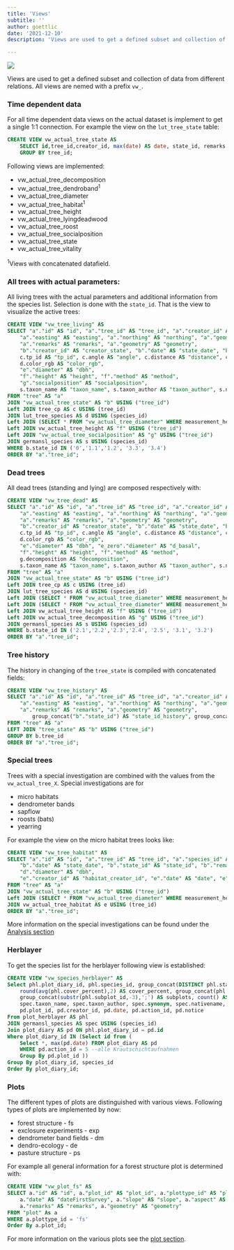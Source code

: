 ```yaml
---
title: 'Views'
subtitle: ''
author: goettlic
date: '2021-12-10'
description: 'Views are used to get a defined subset and collection of data from different relations.'

---
```


![](../images/DJI_0071.JPG)

Views are used to get a defined subset and collection of data from different relations. All views are nemed with a prefix `vw_`.

### Time dependent data
For all time dependent data views on the actual dataset is implement to get a single 1:1 connection. For example the view on the `lut_tree_state` table:
```sql
CREATE VIEW vw_actual_tree_state AS
    SELECT id,tree_id,creator_id, max(date) AS date, state_id, remarks FROM tree_state
    GROUP BY tree_id;
```
Following views are implemented:

* vw_actual_tree_decomposition
* vw_actual_tree_dendroband^1^
* vw_actual_tree_diameter
* vw_actual_tree_habitat^1^
* vw_actual_tree_height
* vw_actual_tree_lyingdeadwood
* vw_actual_tree_roost
* vw_actual_tree_socialposition
* vw_actual_tree_state
* vw_actual_tree_vitality

^1^Views with concatenated datafield.

### All trees with actual parameters:
All living trees with the actual parameters and additional information from the species list. Selection is done with the `state_id`. That is the view to visualize the active trees:
```sql
CREATE VIEW "vw_tree_living" AS
SELECT "a"."id" AS "id", "a"."tree_id" AS "tree_id", "a"."creator_id" AS "creator_id", "a"."date" AS "first_date", "a"."species_id" AS "species_id",
	"a"."easting" AS "easting", "a"."northing" AS "northing", "a"."geomeasurement_id" AS "geomeasurement_id", "a"."status" AS "status", 
    "a"."remarks" AS "remarks", "a"."geometry" AS "geometry",
	"b"."creator_id" AS "creator_state", "b"."date" AS "state_date", "b"."state_id" AS "state_id", "b"."remarks" AS "state_remarks",
	c.tp_id AS "tp_id", c.angle AS "angle", c.distance AS "distance", c.valid AS "valid",
	d.color_rgb AS "color_rgb",
	"e"."diameter" AS "dbh",
	"f"."height" AS "height", "f"."method" AS "method",
	"g"."socialposition" AS "socialposition",
    s.taxon_name AS "taxon_name", s.taxon_author AS "taxon_author", s.nativename AS "nativename"
FROM "tree" AS "a"
JOIN "vw_actual_tree_state" AS "b" USING ("tree_id")
Left JOIN tree_cp AS c USING (tree_id)
JOIN lut_tree_species AS d USING (species_id)
Left JOIN (SELECT * FROM "vw_actual_tree_diameter" WHERE measurement_height = 1.3) AS "e" USING ("tree_id")
Left JOIN vw_actual_tree_height AS "f" USING ("tree_id")
Left JOIN "vw_actual_tree_socialposition" AS "g" USING ("tree_id")
JOIN germansl_species AS s USING (species_id)
WHERE b.state_id IN ('0','1.1','1.2', '3.3', '3.4')
ORDER BY "a"."tree_id";
```

### Dead trees
All dead trees (standing and lying) are composed respectively with:
```sql
CREATE VIEW "vw_tree_dead" AS
SELECT "a"."id" AS "id", "a"."tree_id" AS "tree_id", "a"."creator_id" AS "creator_id", "a"."date" AS "first_date", "a"."species_id" AS "species_id",
	"a"."easting" AS "easting", "a"."northing" AS "northing", "a"."geomeasurement_id" AS "geomeasurement_id", "a"."status" AS "status", 
    "a"."remarks" AS "remarks", "a"."geometry" AS "geometry",
	"b"."creator_id" AS "creator_state", "b"."date" AS "state_date", "b"."state_id" AS "state_id", "b"."remarks" AS "state_remarks",
	c.tp_id AS "tp_id", c.angle AS "angle", c.distance AS "distance", c.valid AS "valid",
	d.color_rgb AS "color_rgb",
	"e"."diameter" AS "dbh", "e_zero"."diameter" AS "d_basal",
	"f"."height" AS "height", "f"."method" AS "method",
   	g.decomposition AS "decomposition",
    s.taxon_name AS "taxon_name", s.taxon_author AS "taxon_author", s.nativename AS "nativename"
FROM "tree" AS "a"
JOIN "vw_actual_tree_state" AS "b" USING ("tree_id")
Left JOIN tree_cp AS c USING (tree_id)
JOIN lut_tree_species AS d USING (species_id)
Left JOIN (SELECT * FROM "vw_actual_tree_diameter" WHERE measurement_height = 1.3) AS "e" USING ("tree_id")
Left JOIN (SELECT * FROM "vw_actual_tree_diameter" WHERE measurement_height = 0) AS "e_zero" USING ("tree_id")
Left JOIN vw_actual_tree_height AS "f" USING ("tree_id")
Left JOIN vw_actual_tree_decomposition AS "g" USING ("tree_id")
JOIN germansl_species AS s USING (species_id)
WHERE b.state_id IN ('2.1','2.2','2.3','2.4', '2.5', '3.1', '3.2')
ORDER BY "a"."tree_id";
```

### Tree history
The history in changing of the `tree_state` is compiled with concatenated fields:
```sql
CREATE VIEW "vw_tree_history" AS
SELECT "a"."id" AS "id", "a"."tree_id" AS "tree_id", "a"."creator_id" AS "creator_id", "a"."date" AS "first_date", "a"."species_id" AS "species_id",
	"a"."easting" AS "easting", "a"."northing" AS "northing", "a"."geomeasurement_id" AS "geomeasurement_id", "a"."status" AS "status", 
    "a"."remarks" AS "remarks", "a"."geometry" AS "geometry",
		group_concat("b"."state_id") AS "state_id_history", group_concat("b"."date") AS "date_history"
FROM "tree" AS "a" 
LEFT JOIN "tree_state" AS "b" USING ("tree_id") 
GROUP BY b.tree_id
ORDER BY "a"."tree_id";
```

### Special trees
Trees with a special investigation are combined with the values from the `vw_actual_tree_X`.  Special investigations are for 

* micro habitats
* dendrometer bands
* sapflow
* roosts (bats)
* yearring

For example the view on the micro habitat trees looks like:
```sql
CREATE VIEW "vw_tree_habitat" AS
SELECT "a"."id" AS "id", "a"."tree_id" AS "tree_id", "a"."species_id" AS "species_id", "a"."geometry" AS "geometry",
	"b"."date" AS "state_date", "b"."state_id" AS "state_id", "b"."remarks" AS "state_remarks",
	"d"."diameter" AS "dbh",
	"e"."creator_id" AS "habitat_creator_id", "e"."date" AS "date", "e"."habitatfeature" AS "habitatfeature", "e"."habitatvalue" AS "habitatvalue", "e"."remarks" AS "habitat_remarks"
FROM "tree" AS "a"
JOIN "vw_actual_tree_state" AS "b" USING ("tree_id")
Left JOIN (SELECT * FROM "vw_actual_tree_diameter" WHERE measurement_height = 1.3) AS "d" USING ("tree_id")
JOIN vw_actual_tree_habitat AS e USING (tree_id)
ORDER BY "a"."tree_id";
```
More information on the special investigations can be found under the [Analysis section](https://marburgopenforest.github.io/MOFexplain/categories/analysis/)

### Herblayer
To get the species list for the herblayer following view is established:
```sql
CREATE VIEW "vw_species_herblayer" AS
Select phl.plot_diary_id, phl.species_id, group_concat(DISTINCT phl.status) AS status, group_concat(phl.cover_bb,';') AS cover_bb, 
	round(avg(phl.cover_percent),2) AS cover_percent, group_concat(phl.voucher,';') AS voucher, group_concat(phl.note,';') AS note,
	group_concat(substr(phl.subplot_id,-3),';') AS subplots, count() AS no_subplots,
	spec.taxon_name, spec.taxon_author, spec.synonym, spec.nativename, spec.taxon_rank, spec.division, spec.taxon_parent_id,
	pd.plot_id, pd.creator_id, pd.date, pd.action_id, pd.notice 
From plot_herblayer AS phl
JOIN germansl_species AS spec USING (species_id)
Join plot_diary AS pd ON phl.plot_diary_id = pd.id
Where plot_diary_id IN (Select id from (
    Select *, max(pd.date) FROM plot_diary AS pd 
	WHERE pd.action_id = 5 --alle Krautschichtaufnahmen
	Group By pd.plot_id )) 
Group By plot_diary_id, species_id
Order By plot_diary_id;
```

### Plots
The different types of plots are distinguished with various views. Following types of plots are implemented by now:

* forest structure - fs
* exclosure experiments - exp
* dendrometer band fields - dm
* dendro-ecology - de
* pasture structure - ps

For example all general information for a forest structure plot is determined with:
```sql
CREATE VIEW "vw_plot_fs" AS
SELECT a."id" AS "id", a."plot_id" AS "plot_id", a."plottype_id" AS "plottype_id", a."creator_id" AS "creator_id", a."status" AS "status",
	a."date" AS "dateFirstSurvey", a."slope" AS "slope", a."aspect" AS "aspect", a."angle" AS "angle", a."xlength" AS "xlength", a."ylength" AS "ylength",
    a."remarks" AS "remarks", a."geometry" AS "geometry"
FROM "plot" As a
WHERE a.plottype_id = 'fs'
Order By a.plot_id;
```
For more information on the various plots see the [plot section](https://marburgopenforest.github.io/MOFexplain/post/2021-12-10-plots/).
